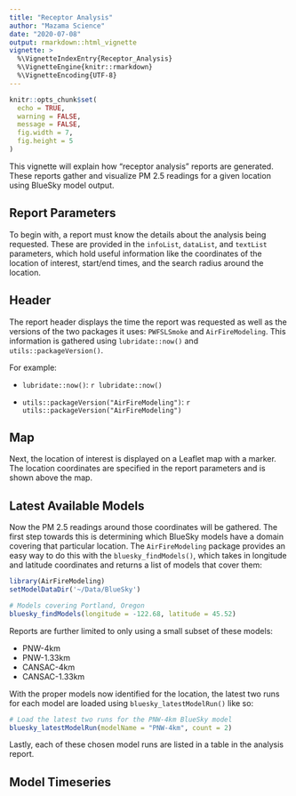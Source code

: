 ```yaml
---
title: "Receptor Analysis"
author: "Mazama Science"
date: "2020-07-08"
output: rmarkdown::html_vignette
vignette: >
  %\VignetteIndexEntry{Receptor_Analysis}
  %\VignetteEngine{knitr::rmarkdown}
  %\VignetteEncoding{UTF-8}
---
```


```r
knitr::opts_chunk$set(
  echo = TRUE, 
  warning = FALSE,
  message = FALSE,
  fig.width = 7, 
  fig.height = 5
)
```

This vignette will explain how "receptor analysis" reports are generated. These
reports gather and visualize PM 2.5 readings for a given location using
BlueSky model output.

## Report Parameters
To begin with, a report must know the details about the analysis being 
requested. These are provided in the `infoList`, `dataList`, and `textList`
parameters, which hold useful information like the coordinates of the location 
of interest, start/end times, and the search radius around the location.

## Header
The report header displays the time the report was requested as well as the 
versions of the two packages it uses: `PWFSLSmoke` and `AirFireModeling`. This
information is gathered using `lubridate::now()` and `utils::packageVersion()`.

For example:

* `lubridate::now()`: `r lubridate::now()`

* `utils::packageVersion("AirFireModeling")`: `r utils::packageVersion("AirFireModeling")`

## Map
Next, the location of interest is displayed on a Leaflet map with a marker. The
location coordinates are specified in the report parameters and is shown above
the map.

## Latest Available Models
Now the PM 2.5 readings around those coordinates will be gathered. The first 
step towards this is determining which BlueSky models have a domain covering 
that particular location. The `AirFireModeling` package provides an easy way to
do this with the `bluesky_findModels()`, which takes in longitude and latitude
coordinates and returns a list of models that cover them:

```r
library(AirFireModeling)
setModelDataDir('~/Data/BlueSky')

# Models covering Portland, Oregon
bluesky_findModels(longitude = -122.68, latitude = 45.52)
```

Reports are further limited to only using a small subset of these models:

* PNW-4km
* PNW-1.33km
* CANSAC-4km
* CANSAC-1.33km

With the proper models now identified for the location, the latest two runs for 
each model are loaded using `bluesky_latestModelRun()` like so:

```r
# Load the latest two runs for the PNW-4km BlueSky model
bluesky_latestModelRun(modelName = "PNW-4km", count = 2)
```

Lastly, each of these chosen model runs are listed in a table in the analysis 
report.

## Model Timeseries



